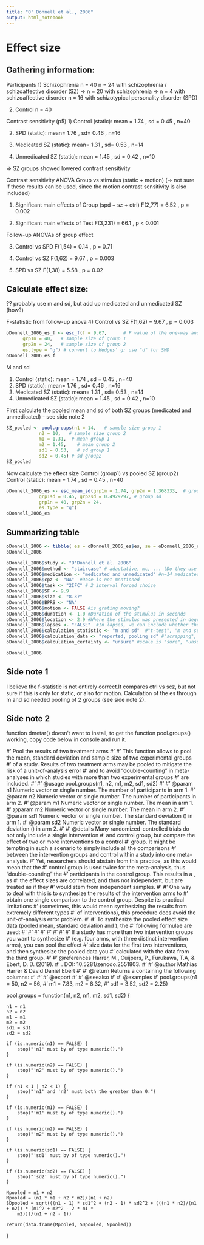 ```yaml
---
title: "O' Donnell et al., 2006"
output: html_notebook
---
```


# Effect size

## Gathering information:

Participants
1)  Schizophrenia n = 40
n = 24 with schizophrenia / schizoaffective disorder (SZ) 
-> n = 20 with schizophrenia
-> n = 4 with schizoaffective disorder
n = 16 with schizotypical personality disorder (SPD)

2)  Control n = 40

Contrast sensitivity (p5)
1) Control (static): mean = 1.74 , sd = 0.45 , n=40

2)  SPD (static): mean= 1.76 , sd= 0.46 , n=16

3)  Medicated SZ (static): mean= 1.31 , sd= 0.53 , n=14

4)  Unmedicated SZ (static): mean = 1.45 , sd = 0.42 , n=10

=\> SZ groups showed lowered contrast sensitivity

Contrast sensitivity ANOVA Group vs stimulus (static + motion) (-\> not sure if these results can be used, since the motion contrast sensitivity is also included)

1) Significant main effects of Group (spd + sz + ctrl)
F(2,77) = 6.52 , p = 0.002

2)  Significant main effects of Test
F(3,231) = 66.1 , p \< 0.001

Follow-up ANOVAs of group effect

3) Control vs SPD F(1,54) = 0.14 , p = 0.71

4)  Control vs SZ F(1,62) = 9.67 , p = 0.003

5)  SPD vs SZ F(1,38) = 5.58 , p = 0.02

## Calculate effect size:
?? probably use m and sd, but add up medicated and unmedicated SZ (how?)

F-statistic from follow-up anova
4)  Control vs SZ F(1,62) = 9.67 , p = 0.003
```r
oDonnell_2006_es_f <- esc_f(f = 9.67,      # F value of the one-way anova
      grp1n = 40,   # sample size of group 1 
      grp2n = 24,   # sample size of group 2
      es.type = "g") # convert to Hedges' g; use "d" for SMD
oDonnell_2006_es_f
```


M and sd

1) Control (static): mean = 1.74 , sd = 0.45 , n=40
2)  SPD (static): mean= 1.76 , sd= 0.46 , n=16
3)  Medicated SZ (static): mean= 1.31 , sd= 0.53 , n=14
4)  Unmedicated SZ (static): mean = 1.45 , sd = 0.42 , n=10

First calculate the pooled mean and sd of both SZ groups (medicated and unmedicated) - see side note 2
```r
SZ_pooled <- pool.groups(n1 = 14,   # sample size group 1
            n2 = 10,   # sample size group 2
            m1 = 1.31,  # mean group 1
            m2 = 1.45,    # mean group 2
            sd1 = 0.53,   # sd group 1
            sd2 = 0.45) # sd group2 
SZ_pooled
```

Now calculate the effect size Control (group1) vs pooled SZ (group2)
Control (static): mean = 1.74 , sd = 0.45 , n=40
```r
oDonnell_2006_es <- esc_mean_sd(grp1m = 1.74, grp2m = 1.368333,  # group mean
            grp1sd = 0.45, grp2sd = 0.4929297, # group sd
            grp1n = 40, grp2n = 24, 
            es.type = "g")
oDonnell_2006_es
```


## Summarizing table

```r
oDonnell_2006 <- tibble( es = oDonnell_2006_es$es, se = oDonnell_2006_es$se ) 
oDonnell_2006

oDonnell_2006$study <- "O'Donnell et al. 2006"
oDonnell_2006$method <- "staircase" # adaptative, mc, ... (Do they use a special method to display contrast?) 
oDonnell_2006$medication <- "medicated and unmedicated" #n=14 medicated, n=10 unmedicated
oDonnell_2006$cpz <- "NA"  #Dose is not mentioned
oDonnell_2006$task <- "2IFC" # 2 interval forced choice 
oDonnell_2006$SF <- 9.9
oDonnell_2006$size <- "8.37"
oDonnell_2006$BPRS <- "NA"
oDonnell_2006$motion <- FALSE #is grating moving?
oDonnell_2006$duration <- 1.0 #Duration of the stimulus in seconds
oDonnell_2006$location <- 2.9 #Where the stimulus was presented in degrees of visual angle (fixation = 0)
oDonnell_2006$lapses <- "FALSE"  #In lapses, we can include whether they control for lapses (TRUE) or not (FALSE).
oDonnell_2006$calculation_statistic <- "m and sd"  #"t-test", "m and sd"
oDonnell_2006$calculation_data <- "reported, pooling sd" #"scrapping", "reported", "raw"
oDonnell_2006$calculation_certainty <- "unsure" #scale is "sure", "unsure", "very unsure"

oDonnell_2006
```

## Side note 1

I believe the f-statistic is not entirely correct.It compares ctrl vs scz, but not sure if this is only for static, or also for motion.
Calculation of the es through m and sd needed pooling of 2 groups (see side note 2).

## Side note 2
function dmetar() doesn't want to install, to get the function pool.groups() working, copy code below in console and run it.

#' Pool the results of two treatment arms
#'
#' This function allows to pool the mean, standard deviation and sample size of two experimental groups
#' of a study. Results of two treatment arms may be pooled to mitigate the risk of a unit-of-analysis error
#' and to avoid "double-counting" in meta-analyses in which studies with more than two experimental groups
#' are included.
#'
#' @usage pool.groups(n1, n2, m1, m2, sd1, sd2)
#'
#' @param n1 Numeric vector or single number. The number of participants in arm 1.
#' @param n2 Numeric vector or single number. The number of participants in arm 2.
#' @param m1 Numeric vector or single number. The mean in arm 1.
#' @param m2 Numeric vector or single number. The mean in arm 2.
#' @param sd1 Numeric vector or single number. The standard deviation (\eqn{SD}) in arm 1.
#' @param sd2 Numeric vector or single number. The standard deviation (\eqn{SD}) in arm 2.
#'
#' @details Many randomized-controlled trials do not only include a single intervention
#' and control group, but compare the effect of two or more interventions to a control
#' group. It might be tempting in such a scenario to simply include all the comparisons
#' between the intervention groups and control within a study into one meta-analysis.
#' Yet, researchers should abstain from this practice, as this would mean that the
#' control group is used twice for the meta-analysis, thus “double-counting” the
#' participants in the control group. This results in a \strong{unit-of-analysis error}, as
#' the effect sizes are correlated, and thus not independent, but are treated as if they
#' would stem from independent samples.
#'
#' One way to deal with this is to synthesize the results of the intervention arms to
#' obtain one single comparison to the control group. Despite its practical limitations
#' (sometimes, this would mean synthesizing the results from extremely different types
#' of interventions), this procedure does avoid the unit-of-analysis error problem.
#'
#' To synthesize the pooled effect size data (pooled mean, standard deviation and \eqn{N}), the
#' following formulae are used:
#'
#'\deqn{N_{pooled}=N_1+N_2}
#'\deqn{M_{pooled}=\frac{N_1M_1+N_2M_2}{N_1+N_2}}
#'\deqn{SD_{pooled} = \sqrt{\frac{(N_1-1)SD^{2}_{1}+ (N_2-1)SD^{2}_{2}+\frac{N_1N_2}{N_1+N_2}(M^{2}_1+M^{2}_2-2M_1M_2)} {N_1+N_2-1}}}
#'
#' \strong{What should I do when a study has more than two intervention groups?}
#'
#' If a study has more than two intervention groups you want to synthesize
#' (e.g. four arms, with three distinct intervention arms), you can pool the effect
#' size data for the first two interventions, and then synthesize the pooled data you
#' calculated with the data from the third group.
#'
#' @references Harrer, M., Cuijpers, P., Furukawa, T.A, & Ebert, D. D. (2019).
#' \emph{Doing Meta-Analysis in R: A Hands-on Guide}. DOI: 10.5281/zenodo.2551803. \href{https://bookdown.org/MathiasHarrer/Doing_Meta_Analysis_in_R/i.html}{Chapter 13.9}
#'
#' @author Mathias Harrer & David Daniel Ebert
#'
#' @return Returns a \code{data.frame} containing the following columns:
#' \itemize{
#' \item \code{Mpooled}: The pooled mean of both groups
#' \item \code{SDpooled}: The pooled standard deviation of both groups
#' \item \code{Npooled}: The pooled number of participants of both groups
#' }
#'
#' @export
#'
#' @seealso \code{\link{se.from.p}}
#'
#' @examples
#' pool.groups(n1 = 50, n2 = 56,
#'     m1 = 7.83, m2 = 8.32,
#'     sd1 = 3.52, sd2 = 2.25)



pool.groups = function(n1, n2, m1, m2, sd1, sd2) {

    n1 = n1
    n2 = n2
    m1 = m1
    m2 = m2
    sd1 = sd1
    sd2 = sd2

    if (is.numeric(n1) == FALSE) {
        stop("'n1' must by of type numeric().")
    }

    if (is.numeric(n2) == FALSE) {
        stop("'n2' must by of type numeric().")
    }

    if (n1 < 1 | n2 < 1) {
        stop("'n1' and 'n2' must both the greater than 0.")
    }

    if (is.numeric(m1) == FALSE) {
        stop("'m1' must by of type numeric().")
    }

    if (is.numeric(m2) == FALSE) {
        stop("'m2' must by of type numeric().")
    }

    if (is.numeric(sd1) == FALSE) {
        stop("'sd1' must by of type numeric().")
    }

    if (is.numeric(sd2) == FALSE) {
        stop("'sd2' must by of type numeric().")
    }

    Npooled = n1 + n2
    Mpooled = (n1 * m1 + n2 * m2)/(n1 + n2)
    SDpooled = sqrt(((n1 - 1) * sd1^2 + (n2 - 1) * sd2^2 + (((n1 * n2)/(n1 + n2)) * (m1^2 + m2^2 - 2 * m1 *
        m2)))/(n1 + n2 - 1))

    return(data.frame(Mpooled, SDpooled, Npooled))
}
 
